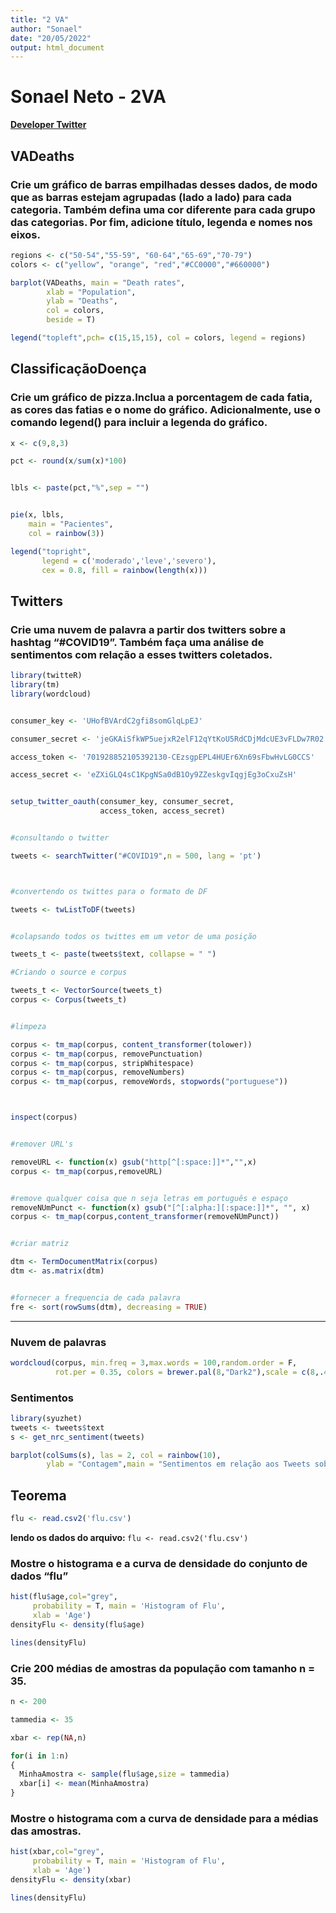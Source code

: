 ```yaml
---
title: "2 VA"
author: "Sonael"
date: "20/05/2022"
output: html_document
---
```


# **Sonael Neto - 2VA** {.tabset}

**[Developer Twitter]()**

## VADeaths

### **Crie um gráfico de barras empilhadas desses dados, de modo que as barras estejam agrupadas (lado a lado) para cada categoria. Também defina uma cor diferente para cada grupo das categorias. Por fim, adicione título, legenda e nomes nos eixos.**

```r
regions <- c("50-54","55-59", "60-64","65-69","70-79")
colors <- c("yellow", "orange", "red","#CC0000","#660000")

barplot(VADeaths, main = "Death rates",
        xlab = "Population",
        ylab = "Deaths",
        col = colors,
        beside = T)

legend("topleft",pch= c(15,15,15), col = colors, legend = regions)
```


## ClassificaçãoDoença


### **Crie um gráfico de pizza.Inclua a porcentagem de cada fatia, as cores das fatias e o nome do gráfico. Adicionalmente, use o comando legend() para incluir a legenda do gráfico.**

```r
x <- c(9,8,3)

pct <- round(x/sum(x)*100)


lbls <- paste(pct,"%",sep = "")


pie(x, lbls,
    main = "Pacientes",
    col = rainbow(3))

legend("topright",
       legend = c('moderado','leve','severo'),
       cex = 0.8, fill = rainbow(length(x)))
```

## Twitters

### **Crie uma nuvem de palavra a partir dos twitters sobre a hashtag "#COVID19". Também faça uma análise de sentimentos com relação a esses twitters coletados.**

```r
library(twitteR)
library(tm)
library(wordcloud)


consumer_key <- 'UHofBVArdC2gfi8somGlqLpEJ'

consumer_secret <- 'jeGKAiSfkWP5uejxR2elF12qYtKoU5RdCDjMdcUE3vFLDw7R02'

access_token <- '701928852105392130-CEzsgpEPL4HUEr6Xn69sFbwHvLG0CCS'

access_secret <- 'eZXiGLQ4sC1KpgNSa0dB1Oy9ZZeskgvIqgjEg3oCxuZsH'


setup_twitter_oauth(consumer_key, consumer_secret,
                    access_token, access_secret)


#consultando o twitter

tweets <- searchTwitter("#COVID19",n = 500, lang = 'pt')



#convertendo os twittes para o formato de DF

tweets <- twListToDF(tweets)


#colapsando todos os twittes em um vetor de uma posição

tweets_t <- paste(tweets$text, collapse = " ")

#Criando o source e corpus

tweets_t <- VectorSource(tweets_t)
corpus <- Corpus(tweets_t)


#limpeza

corpus <- tm_map(corpus, content_transformer(tolower))
corpus <- tm_map(corpus, removePunctuation)
corpus <- tm_map(corpus, stripWhitespace)
corpus <- tm_map(corpus, removeNumbers)
corpus <- tm_map(corpus, removeWords, stopwords("portuguese"))



inspect(corpus)


#remover URL's

removeURL <- function(x) gsub("http[^[:space:]]*","",x)
corpus <- tm_map(corpus,removeURL)


#remove qualquer coisa que n seja letras em português e espaço
removeNUmPunct <- function(x) gsub("[^[:alpha:][:space:]]*", "", x)
corpus <- tm_map(corpus,content_transformer(removeNUmPunct))


#criar matriz

dtm <- TermDocumentMatrix(corpus)
dtm <- as.matrix(dtm)


#fornecer a frequencia de cada palavra
fre <- sort(rowSums(dtm), decreasing = TRUE)
```

---

### **Nuvem de palavras**

```r
wordcloud(corpus, min.freq = 3,max.words = 100,random.order = F,
          rot.per = 0.35, colors = brewer.pal(8,"Dark2"),scale = c(8,.4))
```

### **Sentimentos**

```r
library(syuzhet)
tweets <- tweets$text
s <- get_nrc_sentiment(tweets)
```

```r
barplot(colSums(s), las = 2, col = rainbow(10),
        ylab = "Contagem",main = "Sentimentos em relação aos Tweets sobre a #COVID19")
```

## Teorema

```r
flu <- read.csv2('flu.csv')
```

**lendo os dados do arquivo: **
`flu <- read.csv2('flu.csv')`

### **Mostre o histograma e a curva de densidade do conjunto de dados "flu"**

```r
hist(flu$age,col="grey",
     probability = T, main = 'Histogram of Flu',
     xlab = 'Age')
densityFlu <- density(flu$age)

lines(densityFlu)
```

### **Crie 200 médias de amostras da população com tamanho n = 35.**

```r

n <- 200

tammedia <- 35

xbar <- rep(NA,n)

for(i in 1:n)
{
  MinhaAmostra <- sample(flu$age,size = tammedia)
  xbar[i] <- mean(MinhaAmostra)
}

```

### **Mostre o histograma com a curva de densidade para a médias das amostras.**


```r
hist(xbar,col="grey",
     probability = T, main = 'Histogram of Flu',
     xlab = 'Age')
densityFlu <- density(xbar)

lines(densityFlu)
```


